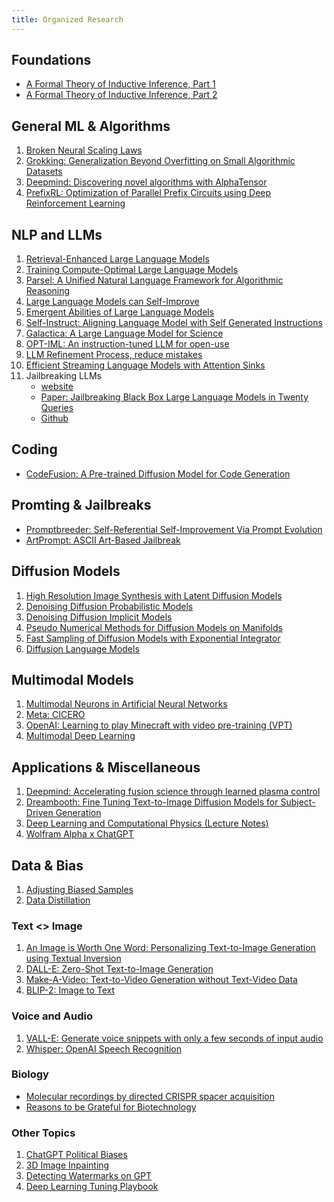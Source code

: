```yaml
---
title: Organized Research
---
```


## Foundations

- [A Formal Theory of Inductive Inference, Part 1](https://www.sciencedirect.com/science/article/pii/S0019995864902232?via%3Dihub)
- [A Formal Theory of Inductive Inference, Part 2](https://www.sciencedirect.com/science/article/pii/S0019995864901317?via%3Dihub)

## General ML & Algorithms
1. [Broken Neural Scaling Laws](https://arxiv.org/pdf/2210.14891.pdf)
2. [Grokking: Generalization Beyond Overfitting on Small Algorithmic Datasets](https://arxiv.org/pdf/2201.02177.pdf)
3. [Deepmind: Discovering novel algorithms with AlphaTensor](https://www.nature.com/articles/s41586-022-05172-4)
4. [PrefixRL: Optimization of Parallel Prefix Circuits using Deep Reinforcement Learning](https://arxiv.org/abs/2205.07000)

## NLP and LLMs
1. [Retrieval-Enhanced Large Language Models](https://arxiv.org/abs/2301.00303)
2. [Training Compute-Optimal Large Language Models](https://arxiv.org/abs/2203.15556)
3. [Parsel: A Unified Natural Language Framework for Algorithmic Reasoning](https://arxiv.org/abs/2212.10561)
4. [Large Language Models can Self-Improve](https://arxiv.org/abs/2210.11610)
5. [Emergent Abilities of Large Language Models](https://arxiv.org/pdf/2206.07682.pdf)
6. [Self-Instruct: Aligning Language Model with Self Generated Instructions](https://arxiv.org/pdf/2212.10560.pdf)
7. [Galactica: A Large Language Model for Science](https://galactica.org/static/paper.pdf)
8. [OPT-IML: An instruction-tuned LLM for open-use](https://t.co/ZFaP4PXTVv)
9. [LLM Refinement Process, reduce mistakes](https://twitter.com/cwolferesearch/status/1613643034717028352)
10. [Efficient Streaming Language Models with Attention Sinks](https://arxiv.org/abs/2309.17453)
11. Jailbreaking LLMs
    - [website](https://jailbreaking-llms.github.io/)
    - [Paper: Jailbreaking Black Box Large Language Models in Twenty Queries](https://arxiv.org/abs/2310.08419)
    - [Github](https://github.com/patrickrchao/JailbreakingLLMs)

## **Coding**

- [CodeFusion: A Pre-trained Diffusion Model for Code Generation](https://arxiv.org/abs/2310.17680)

## Promting & Jailbreaks

- [Promptbreeder: Self-Referential Self-Improvement Via Prompt Evolution](https://arxiv.org/abs/2309.16797)
- [ArtPrompt: ASCII Art-Based Jailbreak](https://arxiv.org/pdf/2402.11753.pdf)


## Diffusion Models

1. [High Resolution Image Synthesis with Latent Diffusion Models](https://arxiv.org/abs/2112.10752)
2. [Denoising Diffusion Probabilistic Models](https://arxiv.org/abs/2006.11239)
3. [Denoising Diffusion Implicit Models](https://arxiv.org/abs/2010.02502)
4. [Pseudo Numerical Methods for Diffusion Models on Manifolds](https://arxiv.org/abs/2202.09778)
5. [Fast Sampling of Diffusion Models with Exponential Integrator](https://arxiv.org/abs/2204.13902)
6. [Diffusion Language Models](https://benanne.github.io/2023/01/09/diffusion-language.html)

## Multimodal Models

1. [Multimodal Neurons in Artificial Neural Networks](https://distill.pub/2021/multimodal-neurons/)
2. [Meta: CICERO](https://ai.facebook.com/research/cicero/)
3. [OpenAI: Learning to play Minecraft with video pre-training (VPT)](https://openai.com/blog/vpt/)
4. [Multimodal Deep Learning](https://t.co/zVnIcSwMIW)

## Applications & Miscellaneous

1. [Deepmind: Accelerating fusion science through learned plasma control](https://www.deepmind.com/blog/accelerating-fusion-science-through-learned-plasma-control)
2. [Dreambooth: Fine Tuning Text-to-Image Diffusion Models for Subject-Driven Generation](https://arxiv.org/abs/2208.12242)
3. [Deep Learning and Computational Physics (Lecture Notes)](https://arxiv.org/abs/2301.00942v1)
4. [Wolfram Alpha x ChatGPT](https://writings.stephenwolfram.com/2023/01/wolframalpha-as-the-way-to-bring-computational-knowledge-superpowers-to-chatgpt/)

## Data & Bias

1. [Adjusting Biased Samples](https://t.co/yVKBfdjAZa)
2. [Data Distillation](https://t.co/qZBhgSofuX)

### Text <> Image

1. [An Image is Worth One Word: Personalizing Text-to-Image Generation using Textual Inversion](https://arxiv.org/abs/2208.01618)
2. [DALL-E: Zero-Shot Text-to-Image Generation](https://arxiv.org/abs/2102.12092)
3. [Make-A-Video: Text-to-Video Generation without Text-Video Data](https://arxiv.org/abs/2209.14792)
4. [BLIP-2: Image to Text](https://github.com/salesforce/LAVIS/tree/main/projects/blip2)

### Voice and Audio

1. [VALL-E: Generate voice snippets with only a few seconds of input audio](https://arxiv.org/abs/2301.02111)
2. [Whisper: OpenAI Speech Recognition](https://arxiv.org/abs/2212.04356)

### Biology

- [Molecular recordings by directed CRISPR spacer acquisition](https://www.science.org/doi/10.1126/science.aaf1175)
- [Reasons to be Grateful for Biotechnology](https://www.readcodon.com/p/biotech-grateful)

### Other Topics

1. [ChatGPT Political Biases](https://davidrozado.substack.com/p/political-bias-chatgpt)
2. [3D Image Inpainting](https://colab.research.google.com/github/mrm8488/shared_colab_notebooks/blob/master/3D_Photo_Inpainting_multiple_download.ipynb#scrollTo=5o-EIMeaghU0)
3. [Detecting Watermarks on GPT](https://twitter.com/tomgoldsteincs/status/1618287665006403585?s=20&t=M3iFtvAjzAXtua_e1l-WzQ)
4. [Deep Learning Tuning Playbook](https://github.com/google-research/tuning_playbook)





